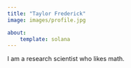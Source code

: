 ```yaml
---
title: "Taylor Frederick"
image: images/profile.jpg

about:
    template: solana
---
```


I am a research scientist who likes math.

